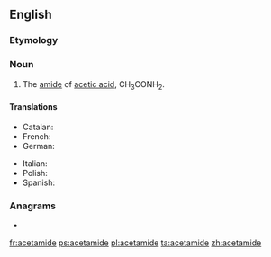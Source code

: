 {{also|acétamide}}
==English==
{{wikipedia}}

===Etymology===
{{blend|acetyl|amide}}

===Noun===
{{en-noun|-}}

# {{context|organic compound|lang=en}} The [[amide]] of [[acetic acid]], CH<sub>3</sub>CONH<sub>2</sub>.

====Translations====
{{trans-top|amide of acetic acid}}
* Catalan: {{t-|ca|acetamida|f}}
* French: {{t+|fr|acétamide|m}}
* German: {{t-|de|Acetamid|n}}
{{trans-mid}}
* Italian: {{t+|it|acetammide|f}}
* Polish: {{t+|pl|acetamid|m}}
* Spanish: {{t-|es|acetamida|f}}
{{trans-bottom}}

===Anagrams===
* {{l/en|emaciated}}

[[fr:acetamide]]
[[ps:acetamide]]
[[pl:acetamide]]
[[ta:acetamide]]
[[zh:acetamide]]